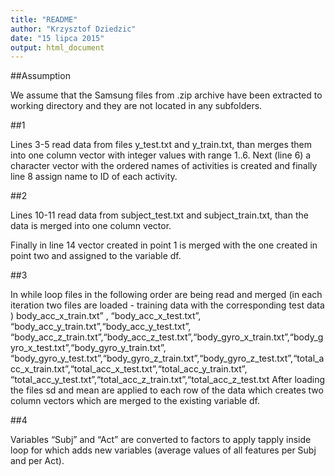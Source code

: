 ```yaml
---
title: "README"
author: "Krzysztof Dziedzic"
date: "15 lipca 2015"
output: html_document
---
```


##Assumption

We assume that the Samsung files from .zip archive have been extracted to working directory and they are not located in any subfolders. 

##1

Lines 3-5 read data from files y_test.txt and y_train.txt, than merges them into one column vector with integer values with range 1..6. Next (line 6) a character vector with the ordered names of activities is created and finally line 8 assign name to ID of each activity.

##2

Lines 10-11 read data from subject_test.txt and subject_train.txt, than the data is merged into one column vector.

Finally in line 14 vector created in point 1 is merged with the one created in point two and assigned to the variable df.

##3

In while loop files in the following order are being read and merged (in each iteration two files are loaded - training data with the corresponding test data ) body_acc_x_train.txt" , "body_acc_x_test.txt", "body_acc_y_train.txt","body_acc_y_test.txt",
    "body_acc_z_train.txt","body_acc_z_test.txt","body_gyro_x_train.txt","body_gyro_x_test.txt","body_gyro_y_train.txt",
    "body_gyro_y_test.txt","body_gyro_z_train.txt","body_gyro_z_test.txt","total_acc_x_train.txt","total_acc_x_test.txt","total_acc_y_train.txt",
          "total_acc_y_test.txt","total_acc_z_train.txt","total_acc_z_test.txt
After loading the files sd and mean are applied to each row of the data which creates two column vectors which are merged to the existing variable df.

##4

Variables "Subj" and "Act" are converted to factors to apply tapply inside loop for which adds new variables (average values of all features per Subj and per Act). 